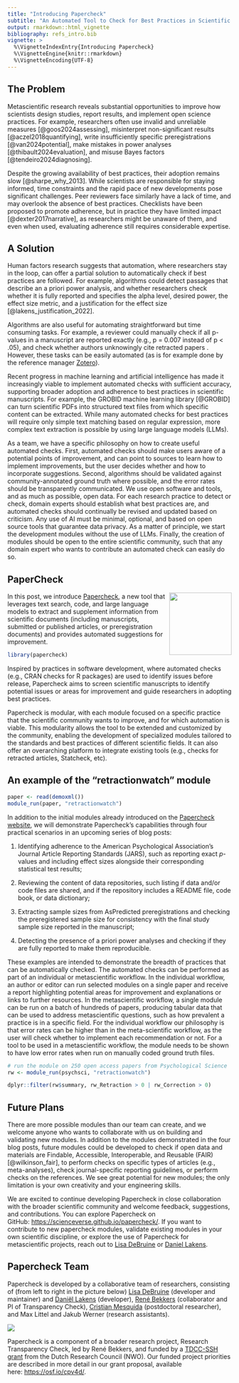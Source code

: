 ```yaml
---
title: "Introducing Papercheck"
subtitle: "An Automated Tool to Check for Best Practices in Scientific Articles"
output: rmarkdown::html_vignette
bibliography: refs_intro.bib
vignette: >
  %\VignetteIndexEntry{Introducing Papercheck}
  %\VignetteEngine{knitr::rmarkdown}
  %\VignetteEncoding{UTF-8}
---
```


## The Problem

Metascientific research reveals substantial opportunities to improve how scientists design studies, report results, and implement open science practices. For example, researchers often use invalid and unreliable measures [@goos2024assessing], misinterpret non-significant results [@aczel2018quantifying], write insufficiently specific preregistrations [@van2024potential], make mistakes in power analyses [@thibault2024evaluation], and misuse Bayes factors [@tendeiro2024diagnosing].

Despite the growing availability of best practices, their adoption remains slow [@sharpe_why_2013]. While scientists are responsible for staying informed, time constraints and the rapid pace of new developments pose significant challenges. Peer reviewers face similarly have a lack of time, and may overlook the absence of best practices. Checklists have been proposed to promote adherence, but in practice they have limited impact [@dexter2017narrative], as researchers might be unaware of them, and even when used, evaluating adherence still requires considerable expertise.

## A Solution

Human factors research suggests that automation, where researchers stay in the loop, can offer a partial solution to automatically check if best practices are followed. For example, algorithms could detect passages that describe an a priori power analysis, and whether researchers check whether it is fully reported and specifies the alpha level, desired power, the effect size metric, and a justification for the effect size [@lakens_justification_2022].

Algorithms are also useful for automating straightforward but time consuming tasks. For example, a reviewer could manually check if all p-values in a manuscript are reported exactly (e.g., p = 0.007 instead of p \< .05), and check whether authors unknowingly cite retracted papers . However, these tasks can be easily automated (as is for example done by the reference manager [Zotero](https://www.zotero.org/blog/retracted-item-notifications/)).

Recent progress in machine learning and artificial intelligence has made it increasingly viable to implement automated checks with sufficient accuracy, supporting broader adoption and adherence to best practices in scientific manuscripts. For example, the GROBID machine learning library [@GROBID] can turn scientific PDFs into structured text files from which specific content can be extracted. While many automated checks for best practices will require only simple text matching based on regular expression, more complex text extraction is possible by using large language models (LLMs).

As a team, we have a specific philosophy on how to create useful automated checks. First, automated checks should make users aware of a potential points of improvement, and can point to sources to learn how to implement improvements, but the user decides whether and how to incorporate suggestions. Second, algorithms should be validated against community-annotated ground truth where possible, and the error rates should be transparently communicated. We use open software and tools, and as much as possible, open data. For each research practice to detect or check, domain experts should establish what best practices are, and automated checks should continually be revised and updated based on criticism. Any use of AI must be minimal, optional, and based on open source tools that guarantee data privacy. As a matter of principle, we start the development modules without the use of LLMs. Finally, the creation of modules should be open to the entire scientific community, such that any domain expert who wants to contribute an automated check can easily do so.

## PaperCheck

![](https://scienceverse.github.io/papercheck/logo.png){style="float:right; width: 10em;" fig-alt="Papercheck Logo, a green hexagon with PAPAERCHECK in art deco font"}

In this post, we introduce [Papercheck](https://scienceverse.github.io/papercheck/), a new tool that leverages text search, code, and large language models to extract and supplement information from scientific documents (including manuscripts, submitted or published articles, or preregistration documents) and provides automated suggestions for improvement.

```r
library(papercheck)
```

Inspired by practices in software development, where automated checks (e.g., CRAN checks for R packages) are used to identify issues before release, Papercheck aims to screen scientific manuscripts to identify potential issues or areas for improvement and guide researchers in adopting best practices.

Papercheck is modular, with each module focused on a specific practice that the scientific community wants to improve, and for which automation is viable. This modularity allows the tool to be extended and customized by the community, enabling the development of specialized modules tailored to the standards and best practices of different scientific fields. It can also offer an overarching platform to integrate existing tools (e.g., checks for retracted articles, Statcheck, etc).

::: callout-note
## An example of the "retractionwatch" module

```r
paper <- read(demoxml())
module_run(paper, "retractionwatch")
```
:::

In addition to the initial modules already introduced on the [Papercheck website](https://scienceverse.github.io/papercheck/), we will demonstrate Papercheck's capabilities through four practical scenarios in an upcoming series of blog posts:

1.  Identifying adherence to the American Psychological Association's Journal Article Reporting Standards (JARS), such as reporting exact *p*-values and including effect sizes alongside their corresponding statistical test results;

2.  Reviewing the content of data repositories, such listing if data and/or code files are shared, and if the repository includes a README file, code book, or data dictionary;

3.  Extracting sample sizes from AsPredicted preregistrations and checking the preregistered sample size for consistency with the final study sample size reported in the manuscript;

4.  Detecting the presence of a priori power analyses and checking if they are fully reported to make them reproducible.

These examples are intended to demonstrate the breadth of practices that can be automatically checked. The automated checks can be performed as part of an individual or metascientific workflow. In the individual workflow, an author or editor can run selected modules on a single paper and receive a report highlighting potential areas for improvement and explanations or links to further resources. In the metascientific workflow, a single module can be run on a batch of hundreds of papers, producing tabular data that can be used to address metascientific questions, such as how prevalent a practice is in a specific field. For the individual workflow our philosophy is that error rates can be higher than in the meta-scientific workflow, as the user will check whether to implement each recommendation or not. For a tool to be used in a metascientific workflow, the module needs to be shown to have low error rates when run on manually coded ground truth files.

```r
# run the module on 250 open access papers from Psychological Science
rw <- module_run(psychsci, "retractionwatch")

dplyr::filter(rw$summary, rw_Retraction > 0 | rw_Correction > 0)
```

## Future Plans

There are more possible modules than our team can create, and we welcome anyone who wants to collaborate with us on building and validating new modules. In addition to the modules demonstrated in the four blog posts, future modules could be developed to check if open data and materials are Findable, Accessible, Interoperable, and Reusable (FAIR) [@wilkinson_fair], to perform checks on specific types of articles (e.g., meta-analyses), check journal-specific reporting guidelines, or perform checks on the references. We see great potential for new modules; the only limitation is your own creativity and your engineering skills.

We are excited to continue developing Papercheck in close collaboration with the broader scientific community and welcome feedback, suggestions, and contributions. You can explore Papercheck on GitHub: <https://scienceverse.github.io/papercheck/>. If you want to contribute to new papercheck modules, validate existing modules in your own scientific discipline, or explore the use of Papercheck for metascientific projects, reach out to [Lisa DeBruine](mailto:lisa.debruine@glasgow.ac.uk?subject=Papercheck) or [Daniel Lakens](mailto:d.lakens@tue.nl?subject=Papercheck).

## Papercheck Team

Papercheck is developed by a collaborative team of researchers, consisting of (from left to right in the picture below) [Lisa DeBruine](https://debruine.github.io) (developer and maintainer) and [Daniël Lakens](https://sites.google.com/site/lakens2/Home) (developer), [René Bekkers](https://research.vu.nl/en/persons/rene-bekkers) (collaborator and PI of Transparency Check), [Cristian Mesquida](https://ssreplicationcentre.com/author/cristian-mesquida/) (postdoctoral researcher), and Max Littel and Jakub Werner (research assistants).

![](papercheck_team.png){fig-alt="The faces of the papercheck team"}

Papercheck is a component of a broader research project, Research Transparency Check, led by René Bekkers, and funded by a [TDCC-SSH grant](https://tdcc.nl/tdcc-ssh-challenge-projects/research-transparency-check/) from the Dutch Research Council (NWO). Our funded project priorities are described in more detail in our grant proposal, available here: <https://osf.io/cpv4d/>.
